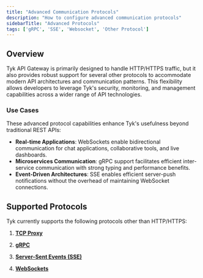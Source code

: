 ```yaml
---
title: "Advanced Communication Protocols"
description: "How to configure advanced communication protocols"
sidebarTitle: "Advanced Protocols"
tags: ['gRPC', 'SSE', 'Websocket', 'Other Protocol']
---
```


## Overview

Tyk API Gateway is primarily designed to handle HTTP/HTTPS traffic, but it also provides robust support for several other protocols to accommodate modern API architectures and communication patterns. This flexibility allows developers to leverage Tyk's security, monitoring, and management capabilities across a wider range of API technologies.

### Use Cases

These advanced protocol capabilities enhance Tyk's usefulness beyond traditional REST APIs:

-   **Real-time Applications**: WebSockets enable bidirectional communication for chat applications, collaborative tools, and live dashboards.
-   **Microservices Communication**: gRPC support facilitates efficient inter-service communication with strong typing and performance benefits.
-   **Event-Driven Architectures**: SSE enables efficient server-push notifications without the overhead of maintaining WebSocket connections.

## Supported Protocols

Tyk currently supports the following protocols other than HTTP/HTTPS:

1. **[TCP Proxy](/docs3/key-concepts/tcp-proxy)**

2. **[gRPC](/docs3/key-concepts/grpc-proxy)**

3. **[Server-Sent Events (SSE)](/docs3/advanced-configuration/sse-proxy)**

4. **[WebSockets](/docs3/advanced-configuration/websockets)**